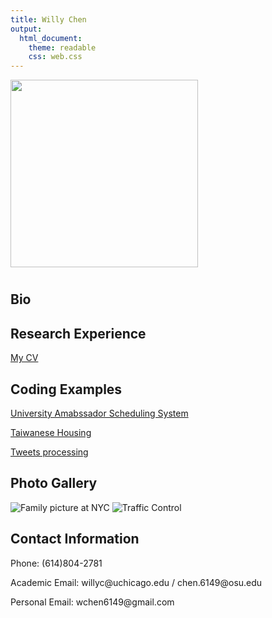 ```yaml
---
title: Willy Chen
output: 
  html_document:
    theme: readable
    css: web.css
---
```

![](IMG_1288.jpg){#id .class width=300px height=300px}


# {.tabset .tabset-fade .tabset-pills}

## Bio


## Research Experience
[My CV](https://willythewoo.github.io/WillyTheWoo/cvWillyChen.pdf)


## Coding Examples 

[University Amabssador Scheduling System](https://willythewoo.github.io/WillyTheWoo/coding/Ambassador_Schedule)

[Taiwanese Housing](https://willythewoo.github.io/WillyTheWoo/coding/Taiwan_housing)

[Tweets processing](https://willythewoo.github.io/WillyTheWoo/coding/twitter)

## Photo Gallery

![Family picture at NYC](images/_DSC5702.jpg)
![Traffic Control](images/_DSC7439.jpg)

## Contact Information
Phone: (614)804-2781

Academic Email: willyc@uchicago.edu / chen.6149@osu.edu

Personal Email: wchen6149@gmail.com